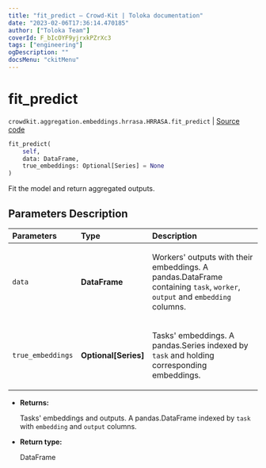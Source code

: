```yaml
---
title: "fit_predict — Crowd-Kit | Toloka documentation"
date: "2023-02-06T17:36:14.470185"
author: ["Toloka Team"]
coverId: F_bIcOYF9yjrxkPZrXc3
tags: ["engineering"]
ogDescription: ""
docsMenu: "ckitMenu"
---
```


# fit_predict
`crowdkit.aggregation.embeddings.hrrasa.HRRASA.fit_predict` | [Source code](https://github.com/Toloka/crowd-kit/blob/v1.2.0/crowdkit/aggregation/embeddings/hrrasa.py#L176)

```python
fit_predict(
    self,
    data: DataFrame,
    true_embeddings: Optional[Series] = None
)
```

Fit the model and return aggregated outputs.

## Parameters Description

| Parameters | Type | Description |
| :----------| :----| :-----------|
`data`|**DataFrame**|<p>Workers&#x27; outputs with their embeddings. A pandas.DataFrame containing `task`, `worker`, `output` and `embedding` columns.</p>
`true_embeddings`|**Optional\[Series\]**|<p>Tasks&#x27; embeddings. A pandas.Series indexed by `task` and holding corresponding embeddings.</p>

* **Returns:**

  Tasks' embeddings and outputs.
A pandas.DataFrame indexed by `task` with `embedding` and `output` columns.

* **Return type:**

  DataFrame